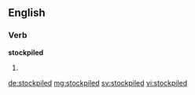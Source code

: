 ==English==

===Verb===
'''stockpiled'''
# {{en-past of|stockpile}}

[[de:stockpiled]]
[[mg:stockpiled]]
[[sv:stockpiled]]
[[vi:stockpiled]]